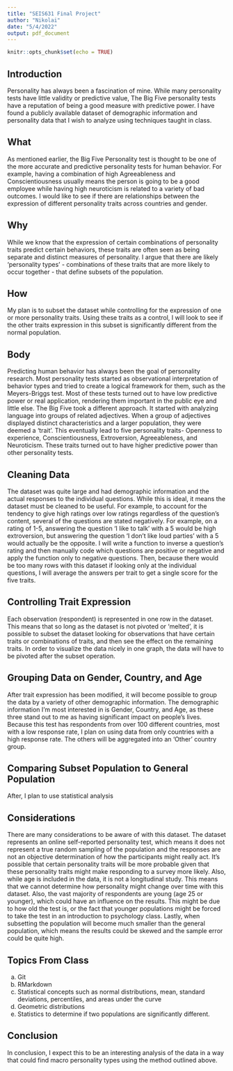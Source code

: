 ```yaml
---
title: "SEIS631 Final Project"
author: "Nikolai"
date: "5/4/2022"
output: pdf_document
---
```


```r
knitr::opts_chunk$set(echo = TRUE)
```

## Introduction
Personality has always been a fascination of mine. While many personality tests have little validity or predictive value, The Big Five personality tests have a reputation of being a good measure with predictive power. I have found a publicly available dataset of demographic information and personality data that I wish to analyze using techniques taught in class.

## What
As mentioned earlier, the Big Five Personality test is thought to be one of the more accurate and predictive personality tests for human behavior. For example, having a combination of high Agreeableness and Conscientiousness usually means the person is going to be a good employee while having high neuroticism is related to a variety of bad outcomes. I would like to see if there are relationships between the expression of different personality traits across countries and gender. 

## Why
While we know that the expression of certain combinations of personality traits predict certain behaviors, these traits are often seen as being separate and distinct measures of personality. I argue that there are likely 'personality types' - combinations of these traits that are more likely to occur together - that define subsets of the population.

## How
My plan is to subset the dataset while controlling for the expression of one or more personality traits. Using these traits as a control, I will look to see if the other traits expression in this subset is significantly different from the normal population. 



## Body
Predicting human behavior has always been the goal of personality research. Most personality tests started as observational interpretation of behavior types and tried to create a logical framework for them, such as the Meyers-Briggs test. Most of these tests turned out to have low predictive power or real application, rendering them important in the public eye and little else. The Big Five took a different approach. It started with analyzing language into groups of related adjectives. When a group of adjectives displayed distinct characteristics and a larger population, they were deemed a 'trait'. This eventually lead to five personality traits- Openness to experience, Conscientiousness, Extroversion, Agreeableness, and Neuroticism. These traits turned out to have higher predictive power than other personality tests.

## Cleaning Data
The dataset was quite large and had demographic information and the actual responses to the individual questions. While this is ideal, it means the dataset must be cleaned to be useful. For example, to account for the tendency to give high ratings over low ratings regardless of the question's content, several of the questions are stated negatively. For example, on a rating of 1-5, answering the question 'I like to talk' with a 5 would be high extroversion, but answering the question 'I don't like loud parties' with a 5 would actually be the opposite. I will write a function to inverse a question's rating and then manually code which questions are positive or negative and apply the function only to negative questions. Then, because there would be too many rows with this dataset if looking only at the individual questions, I will average the answers per trait to get a single score for the five traits.


## Controlling Trait Expression
Each observation (respondent) is represented in one row in the dataset. This means that so long as the dataset is not pivoted or 'melted', it is possible to subset the dataset looking for observations that have certain traits or combinations of traits, and then see the effect on the remaining traits. In order to visualize the data nicely in one graph, the data will have to be pivoted after the subset operation.

## Grouping Data on Gender, Country, and Age
After trait expression has been modified, it will become possible to group the data by a variety of other demographic information. The demographic information I'm most interested in is Gender, Country, and Age, as these three stand out to me as having significant impact on people's lives. Because this test has respondents from over 100 different countries, most with a low response rate, I plan on using data from only countries with a high response rate. The others will be aggregated into an 'Other' country group.

## Comparing Subset Population to General Population
After, I plan to use statistical analysis 

## Considerations
There are many considerations to be aware of with this dataset. The dataset represents an online self-reported personality test, which means it does not represent a true random sampling of the population and the responses are not an objective determination of how the participants might really act. It's possible that certain personality traits will be more probable given that these personality traits might make responding to a survey more likely. Also, while age is included in the data, it is not a longitudinal study. This means that we cannot determine how personality might change over time with this dataset. Also, the vast majority of respondents are young (age 25 or younger), which could have an influence on the results. This might be due to how old the test is, or the fact that younger populations might be forced to take the test in an introduction to psychology class. Lastly, when subsetting the population will become much smaller than the general population, which means the results could be skewed and the sample error could be quite high. 


## Topics From Class
(a) Git
(b) RMarkdown
(c) Statistical concepts such as normal distributions, mean, standard deviations, percentiles, and areas under the curve
(d) Geometric distributions
(e) Statistics to determine if two populations are significantly different.

## Conclusion
In conclusion, I expect this to be an interesting analysis of the data in a way that could find macro personality types using the method outlined above.

